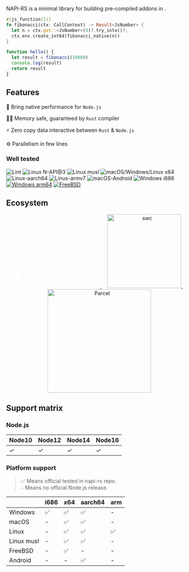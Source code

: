 
<p>
  <span style={{ fontSize: '24px', fontWeight: 'bold' }}>NAPI-RS</span> is a
  minimal library for building pre-compiled <NodeJS /> addons in <Rust />.
</p>

<Badges />

```rust title=lib.rs
#[js_function(1)]
fn fibonacci(ctx: CallContext) -> Result<JsNumber> {
  let n = ctx.get::<JsNumber>(0)?.try_into()?;
  ctx.env.create_int64(fibonacci_native(n))
}
```

```js title=index.js
function hello() {
  let result = fibonacci(10000)
  console.log(result)
  return result
}
```

## Features

🚀 Bring native performance for `Node.js`

👷‍♂️ Memory safe, guaranteed by `Rust` compiler

⚡️ Zero copy data interactive between `Rust` & `Node.js`

⚙️ Parallelism in few lines

### Well tested

![Lint](https://github.com/napi-rs/napi-rs/workflows/Lint/badge.svg)
![Linux N-API@3](https://github.com/napi-rs/napi-rs/workflows/Linux%20N-API@3/badge.svg)
![Linux musl](https://github.com/napi-rs/napi-rs/workflows/Linux%20musl/badge.svg)
![macOS/Windows/Linux x64](https://github.com/napi-rs/napi-rs/workflows/macOS/Windows/Linux%20x64/badge.svg)
![Linux-aarch64](https://github.com/napi-rs/napi-rs/workflows/Linux-aarch64/badge.svg)
![Linux-armv7](https://github.com/napi-rs/napi-rs/workflows/Linux-armv7/badge.svg)
![macOS-Android](https://github.com/napi-rs/napi-rs/workflows/macOS-Android/badge.svg)
![Windows i686](https://github.com/napi-rs/napi-rs/workflows/Windows%20i686/badge.svg)
[![Windows arm64](https://github.com/napi-rs/napi-rs/actions/workflows/windows-arm.yml/badge.svg)](https://github.com/napi-rs/napi-rs/actions/workflows/windows-arm.yml)
[![FreeBSD](https://api.cirrus-ci.com/github/napi-rs/napi-rs.svg)](https://cirrus-ci.com/github/napi-rs/napi-rs?branch=main)

## Ecosystem

<p align="center">
  <a href="https://www.prisma.io/" target="_blank">
    <svg width="240" height="72" viewBox="0 0 90 24" fill="white" role="img" xmlns="http://www.w3.org/2000/svg" aria-labelledby="logoTitle">
      <title id="logoTitle">Prisma.io</title>
      <path fill-rule="evenodd" clip-rule="evenodd"
        d="M34.736 11.947h.9c.842 0 1.471-.168 1.89-.502.417-.335.626-.822.626-1.462 0-.645-.175-1.122-.525-1.43-.35-.308-.899-.462-1.646-.462h-1.245v3.856zm6.179-2.061c0 1.398-.434 2.466-1.303 3.206-.867.741-2.101 1.11-3.702 1.11h-1.174v4.62H32V5.835h4.122c1.565 0 2.755.34 3.57 1.017.815.678 1.223 1.69 1.223 3.034zM48.167 8.704c.365 0 .668.027.91.08l-.203 2.54a3.08 3.08 0 00-.795-.088c-.859 0-1.528.222-2.008.666-.48.444-.72 1.066-.72 1.866v5.054H42.66V8.891h2.039l.397 1.67h.132a3.726 3.726 0 011.24-1.346c.521-.34 1.087-.51 1.7-.51zM50.505 18.822h2.692V8.891h-2.692v9.931zM50.39 6.323c0-.882.489-1.323 1.465-1.323.977 0 1.466.441 1.466 1.323 0 .421-.122.748-.366.982-.245.234-.611.35-1.1.35-.976 0-1.465-.443-1.465-1.332zM62.675 15.873c0 1.019-.352 1.795-1.055 2.328-.703.532-1.755.799-3.155.799-.719 0-1.33-.049-1.836-.147a6.904 6.904 0 01-1.421-.43v-2.24c.5.238 1.063.436 1.69.596.627.16 1.178.24 1.655.24.977 0 1.465-.284 1.465-.853a.715.715 0 00-.194-.52c-.13-.133-.353-.284-.67-.453a16.977 16.977 0 00-1.272-.59c-.759-.32-1.317-.616-1.672-.889a2.488 2.488 0 01-.777-.937c-.162-.352-.243-.786-.243-1.301 0-.883.34-1.565 1.02-2.048.68-.482 1.642-.724 2.89-.724 1.189 0 2.345.261 3.469.782l-.812 1.954a14.913 14.913 0 00-1.386-.524 4.326 4.326 0 00-1.315-.204c-.794 0-1.192.216-1.192.648 0 .243.129.454.384.631.257.178.817.441 1.682.79.77.315 1.336.608 1.695.88.358.273.623.586.794.942.17.355.256.779.256 1.27zM73.34 18.822h-2.693v-5.8c0-.717-.119-1.255-.357-1.613-.238-.358-.613-.537-1.125-.537-.689 0-1.189.254-1.5.764-.313.51-.469 1.347-.469 2.514v4.672h-2.692V8.891h2.057l.362 1.27h.15a2.741 2.741 0 011.147-1.07c.5-.258 1.074-.387 1.722-.387 1.477 0 2.477.486 3 1.457h.239c.265-.462.654-.82 1.17-1.075.514-.255 1.095-.382 1.743-.382 1.118 0 1.964.289 2.537.866.574.578.86 1.503.86 2.776v6.476h-2.7v-5.8c0-.717-.12-1.255-.358-1.613-.238-.358-.613-.537-1.125-.537-.66 0-1.152.237-1.479.71-.326.474-.49 1.226-.49 2.257v4.983zM87.326 14.22l-1.042.036c-.783.024-1.365.166-1.747.427-.383.26-.574.657-.574 1.19 0 .764.435 1.146 1.306 1.146.624 0 1.123-.18 1.496-.542.374-.361.56-.84.56-1.44v-.816zm.794 4.602l-.52-1.35h-.072c-.453.575-.919.973-1.399 1.195-.479.222-1.104.333-1.875.333-.948 0-1.693-.273-2.238-.817-.544-.545-.816-1.32-.816-2.328 0-1.054.366-1.831 1.099-2.332.733-.5 1.837-.777 3.314-.83l1.713-.053v-.436c0-1.006-.512-1.51-1.536-1.51-.789 0-1.716.24-2.78.72l-.892-1.83c1.136-.598 2.395-.898 3.778-.898 1.324 0 2.339.29 3.045.871.706.58 1.059 1.463 1.059 2.647v6.618h-1.88zM18.01 19.037L7.163 22.224a.454.454 0 01-.58-.52L10.46 3.267c.073-.345.552-.4.704-.08l7.173 15.138a.514.514 0 01-.327.713zm1.86-.752L11.562.757a1.333 1.333 0 00-1.136-.755 1.32 1.32 0 00-1.213.626l-9.009 14.5c-.279.451-.273 1.008.016 1.455l4.404 6.778a1.419 1.419 0 001.59.581l12.782-3.756c.392-.116.712-.39.88-.756a1.354 1.354 0 00-.008-1.145z">
      </path>
    </svg>
  </a>
  &nbsp;
  &nbsp;
  <a href="https://swc.rs/" target="_blank">
    <img alt="swc" src="https://raw.githubusercontent.com/swc-project/logo/master/swc.png" width="200" />
  </a>
  &nbsp;
  &nbsp;
  <a href="https://parceljs.org/" target="_blank">
    <img alt="Parcel" src="https://user-images.githubusercontent.com/19409/31321658-f6aed0f2-ac3d-11e7-8100-1587e676e0ec.png" width="280" />
  </a>
</p>

## Support matrix

### Node.js

| Node10 | Node12 | Node14 | Node16 |
| ------ | ------ | ------ | ------ |
| ✓      | ✓      | ✓      | ✓      |

### Platform support

> ✅ Means official tested in napi-rs repo. <br/> `-` Means no official Node.js release.

|            | i686 | x64 | aarch64 | arm |
| ---------- | ---- | --- | ------- | --- |
| Windows    | ✅   | ✅  | ✅      | -   |
| macOS      | -    | ✅  | ✅      | -   |
| Linux      | -    | ✅  | ✅      | ✅  |
| Linux musl | -    | ✅  | ✅      | -   |
| FreeBSD    | -    | ✅  | -       | -   |
| Android    | -    | -   | ✅      | -   |

